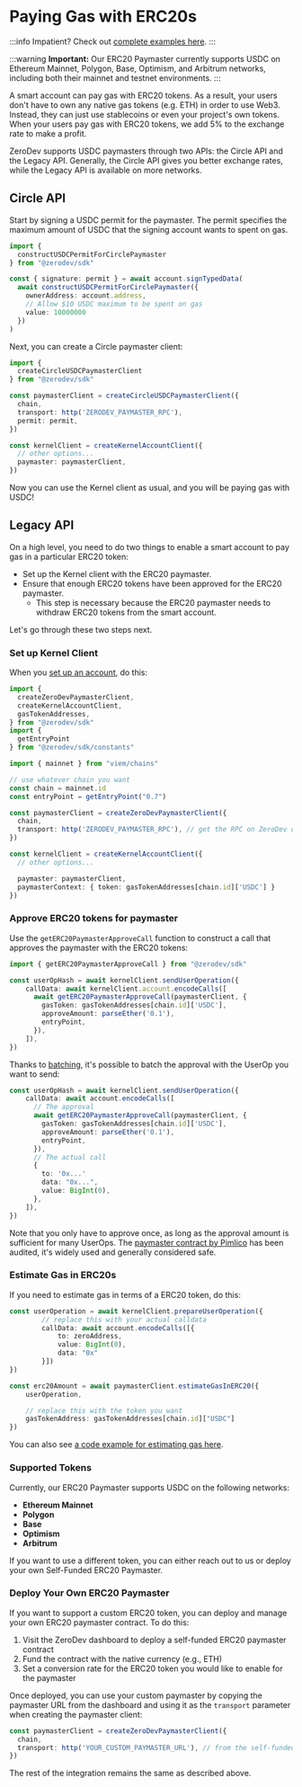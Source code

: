 # Paying Gas with ERC20s

:::info
Impatient?  Check out [complete examples here](https://github.com/zerodevapp/zerodev-examples/tree/main/pay-gas-with-erc20).
:::

:::warning
**Important:** Our ERC20 Paymaster currently supports USDC on Ethereum Mainnet, Polygon, Base, Optimism, and Arbitrum networks, including both their mainnet and testnet environments.
:::

A smart account can pay gas with ERC20 tokens.  As a result, your users don't have to own any native gas tokens (e.g. ETH) in order to use Web3.  Instead, they can just use stablecoins or even your project's own tokens.  When your users pay gas with ERC20 tokens, we add 5% to the exchange rate to make a profit.

ZeroDev supports USDC paymasters through two APIs: the Circle API and the Legacy API.  Generally, the Circle API gives you better exchange rates, while the Legacy API is available on more networks.

## Circle API

Start by signing a USDC permit for the paymaster.  The permit specifies the maximum amount of USDC that the signing account wants to spent on gas.

```ts
import {
  constructUSDCPermitForCirclePaymaster
} from "@zerodev/sdk"

const { signature: permit } = await account.signTypedData(
  await constructUSDCPermitForCirclePaymaster({
    ownerAddress: account.address,
    // Allow $10 USDC maximum to be spent on gas
    value: 10000000
  })
)
```

Next, you can create a Circle paymaster client:

```ts
import {
  createCircleUSDCPaymasterClient
} from "@zerodev/sdk"

const paymasterClient = createCircleUSDCPaymasterClient({
  chain,
  transport: http('ZERODEV_PAYMASTER_RPC'),
  permit: permit,
})

const kernelClient = createKernelAccountClient({
  // other options...
  paymaster: paymasterClient,
})
```

Now you can use the Kernel client as usual, and you will be paying gas with USDC!

## Legacy API

On a high level, you need to do two things to enable a smart account to pay gas in a particular ERC20 token:

- Set up the Kernel client with the ERC20 paymaster.
- Ensure that enough ERC20 tokens have been approved for the ERC20 paymaster.
  - This step is necessary because the ERC20 paymaster needs to withdraw ERC20 tokens from the smart account.

Let's go through these two steps next.

### Set up Kernel Client

When you [set up an account](/sdk/core-api/create-account#create-an-account-client), do this:

```typescript
import {
  createZeroDevPaymasterClient,
  createKernelAccountClient,
  gasTokenAddresses,
} from "@zerodev/sdk"
import {
  getEntryPoint
} from "@zerodev/sdk/constants"

import { mainnet } from "viem/chains"

// use whatever chain you want
const chain = mainnet.id
const entryPoint = getEntryPoint("0.7")

const paymasterClient = createZeroDevPaymasterClient({
  chain,
  transport: http('ZERODEV_PAYMASTER_RPC'), // get the RPC on ZeroDev dashboard
})

const kernelClient = createKernelAccountClient({
  // other options...

  paymaster: paymasterClient,
  paymasterContext: { token: gasTokenAddresses[chain.id]['USDC'] }
})
```

### Approve ERC20 tokens for paymaster

Use the `getERC20PaymasterApproveCall` function to construct a call that approves the paymaster with the ERC20 tokens:

```typescript
import { getERC20PaymasterApproveCall } from "@zerodev/sdk"

const userOpHash = await kernelClient.sendUserOperation({
    callData: await kernelClient.account.encodeCalls([
      await getERC20PaymasterApproveCall(paymasterClient, {
        gasToken: gasTokenAddresses[chain.id]['USDC'],
        approveAmount: parseEther('0.1'),
        entryPoint,
      }),
    ]),
})
```

Thanks to [batching](/sdk/core-api/batch-transactions), it's possible to batch the approval with the UserOp you want to send:

```typescript
const userOpHash = await kernelClient.sendUserOperation({
    callData: await account.encodeCalls([
      // The approval
      await getERC20PaymasterApproveCall(paymasterClient, {
        gasToken: gasTokenAddresses[chain.id]['USDC'],
        approveAmount: parseEther('0.1'),
        entryPoint,
      }),
      // The actual call
      {
        to: '0x...'
        data: "0x...",
        value: BigInt(0),
      },
    ]),
})
```

Note that you only have to approve once, as long as the approval amount is sufficient for many UserOps.  The [paymaster contract by Pimlico](https://github.com/pimlicolabs/erc20-paymaster/blob/main/src/ERC20PaymasterV07.sol) has been audited, it's widely used and generally considered safe.

### Estimate Gas in ERC20s

If you need to estimate gas in terms of a ERC20 token, do this:

```ts
const userOperation = await kernelClient.prepareUserOperation({
        // replace this with your actual calldata
        callData: await account.encodeCalls([{
            to: zeroAddress,
            value: BigInt(0),
            data: "0x"
        }])
})

const erc20Amount = await paymasterClient.estimateGasInERC20({
    userOperation,

    // replace this with the token you want
    gasTokenAddress: gasTokenAddresses[chain.id]["USDC"]
})
```

You can also see [a code example for estimating gas here](https://github.com/zerodevapp/zerodev-examples/blob/main/pay-gas-with-erc20/estimate-gas.ts).

### Supported Tokens

Currently, our ERC20 Paymaster supports USDC on the following networks:

- **Ethereum Mainnet**
- **Polygon**
- **Base**
- **Optimism**
- **Arbitrum**

If you want to use a different token, you can either reach out to us or deploy your own Self-Funded ERC20 Paymaster.

### Deploy Your Own ERC20 Paymaster

If you want to support a custom ERC20 token, you can deploy and manage your own ERC20 paymaster contract. To do this:

1. Visit the ZeroDev dashboard to deploy a self-funded ERC20 paymaster contract
2. Fund the contract with the native currency (e.g., ETH)
3. Set a conversion rate for the ERC20 token you would like to enable for the paymaster

Once deployed, you can use your custom paymaster by copying the paymaster URL from the dashboard and using it as the `transport` parameter when creating the paymaster client:

```typescript
const paymasterClient = createZeroDevPaymasterClient({
  chain,
  transport: http('YOUR_CUSTOM_PAYMASTER_URL'), // from the self-funded paymaster page on the dashboard
})
```

The rest of the integration remains the same as described above.
